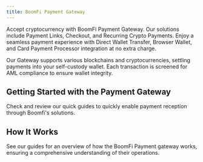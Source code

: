 ```yaml
---
title: BoomFi Payment Gateway
---
```


Accept cryptocurrency with BoomFi Payment Gateway. Our solutions include Payment Links, Checkout, and Recurring Crypto Payments. Enjoy a seamless payment experience with Direct Wallet Transfer, Browser Wallet, and Card Payment Processor integration at no extra charge.

Our Gateway supports various blockchains and cryptocurrencies, settling payments into your self-custody wallet. Each transaction is screened for AML compliance to ensure wallet integrity.

## Getting Started with the Payment Gateway

Check and review our quick guides to quickly enable payment reception through Boomfi's solutions.

<CardList cols={2}>
<Card 
  title="Set Up Settlement Networks"
  description="Learn how to quickly set up your Settlement networks and currencies."
  image="/media/cards/addwallet.svg"
/>

<Card 
  title="Set Up Settlement Networks"
  description="Learn how to quickly set up your Settlement networks and currencies."
  image="/media/cards/createpaylink.svg"
/>
</CardList>

## How It Works
See our guides for an overview of how the BoomFi Payment gateway works, ensuring a comprehensive understanding of their operations.

<CardList cols={3}>
<Card 
  title="Pay Links"
  description="Better understand our pay links and how they work."
  image="/media/cards/paylink.svg"
/>

<Card 
  title="Transactions"
  description="Efficiently track and manage transactions with precision."
  image="/media/cards/transactions.svg"
/>

<Card 
  title="Customers"
  description="Manage customers effortlessly for enhanced relationships."
  image="/media/cards/customer.svg"
/>

<Card 
  title="Settings"
  description="Customize settings for seamless control and tailored operations."
  image="/media/cards/settings.svg"
/>

<Card 
  title="Network & Currencies"
  description="Explore our supported networks and currencies."
  image="/media/cards/network_currencies.svg"
/>

<Card 
  title="Pricing & Fees"
  description="Check BoomFi's transparent pricing and clear fee structure."
  image="/media/cards/pricingfees.svg"
/>
</CardList>